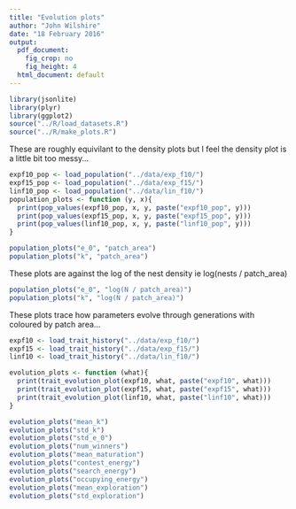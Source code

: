 ```yaml
---
title: "Evolution plots"
author: "John Wilshire"
date: "18 February 2016"
output:
  pdf_document:
    fig_crop: no
    fig_height: 4
  html_document: default
---
```


```r
library(jsonlite)
library(plyr)
library(ggplot2)
source("../R/load_datasets.R")
source("../R/make_plots.R")
```

These are roughly equivilant to the density plots but I feel the density plot is a little bit too messy...

```R
expf10_pop <- load_population("../data/exp_f10/")
expf15_pop <- load_population("../data/exp_f15/")
linf10_pop <- load_population("../data/lin_f10/")
population_plots <- function (y, x){
  print(pop_values(expf10_pop, x, y, paste("expf10_pop", y)))
  print(pop_values(expf15_pop, x, y, paste("expf15_pop", y)))
  print(pop_values(linf10_pop, x, y, paste("linf10_pop", y)))
}

population_plots("e_0", "patch_area")
population_plots("k", "patch_area")

```
These plots are against the log of the nest density ie log(nests / patch_area)
```R
population_plots("e_0", "log(N / patch_area)")
population_plots("k", "log(N / patch_area)")

```

These plots trace how parameters evolve through generations with coloured by patch area...

```r
expf10 <- load_trait_history("../data/exp_f10/")
expf15 <- load_trait_history("../data/exp_f15/")
linf10 <- load_trait_history("../data/lin_f10/")

evolution_plots <- function (what){
  print(trait_evolution_plot(expf10, what, paste("expf10", what)))
  print(trait_evolution_plot(expf15, what, paste("expf15", what)))
  print(trait_evolution_plot(linf10, what, paste("linf10", what)))
}

evolution_plots("mean_k")
evolution_plots("std_k")
evolution_plots("std_e_0")
evolution_plots("num_winners")
evolution_plots("mean_maturation")
evolution_plots("contest_energy")
evolution_plots("search_energy")
evolution_plots("occupying_energy")
evolution_plots("mean_exploration")
evolution_plots("std_exploration")
```